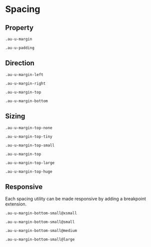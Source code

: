 
<Meta title="Utilities/Spacing" />

<style>{`
  .sbdocs-p,
  .sbdocs-ul,
  .sbdocs-li,
  .sbdocs-p code {
    font-weight: 400;
    font-size: 1.6rem;
  }

  .sbdocs-a {
    display: inline-flex;
    align-items: center;
    font-family: var(--au-font);
    transition: color var(--au-transition), text-decoration var(--au-transition);
    font-weight: var(--au-regular);
    text-decoration: underline;
    text-decoration-color: var(--au-blue-300);
    color: var(--au-blue-700);
  }

  .sbdocs-a:visited {
    color: var(--au-blue-700);
  }

  .sbdocs-a:hover,
  .sbdocs-a:focus {
    color: var(--au-blue-900);
    text-decoration-color: var(--au-blue-200);
  }

  .sbdocs-a:focus {
    outline: var(--au-outline);
    outline-offset: var(--au-outline-offset);
  }

  code {
    font-family: courier, monospace;
  }

  .os-content {
    background-color: var(--au-gray-100);
  }
`}</style>

# Spacing

## Property

`.au-u-margin`

`.au-u-padding`

## Direction

`.au-u-margin-left`

`.au-u-margin-right`

`.au-u-margin-top`

`.au-u-margin-bottom`

## Sizing

`.au-u-margin-top-none`

`.au-u-margin-top-tiny`

`.au-u-margin-top-small`

`.au-u-margin-top`

`.au-u-margin-top-large`

`.au-u-margin-top-huge`

## Responsive

Each spacing utility can be made responsive by adding a breakpoint extension.

`.au-u-margin-bottom-small@xsmall`

`.au-u-margin-bottom-small@small`

`.au-u-margin-bottom-small@medium`

`.au-u-margin-bottom-small@large`
